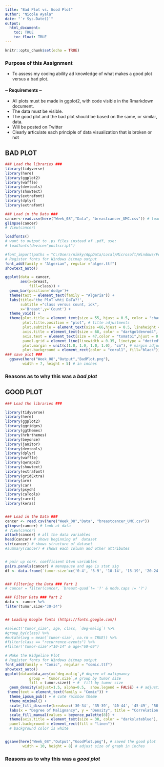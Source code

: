 ```yaml
---
title: "Bad Plot vs. Good Plot"
author: "Nicole Ayala"
date: "`r Sys.Date()`"
output: 
  html_document:
    toc: TRUE
    toc_float: TRUE
---
```


```r
knitr::opts_chunk$set(echo = TRUE)
```

### **Purpose of this Assignment**
- To assess my coding ability ad knowledge of what makes a good plot versus a bad plot.

#### ~ Requirements ~
- All plots must be made in ggplot2, with code visible in the Rmarkdown document.
- The data must be visible.
- The good plot and the bad plot should be based on the same, or similar, data.
- Will be posted on Twitter
- Clearly articulate each principle of data visualization that is broken or not

## BAD PLOT




```r
### Load the libraries ###
library(tidyverse)
library(here)
library(ggplot2)
library(waffle)
library(devtools)
library(showtext)
library(extrafont)
library(dplyr)
library(extrafont)

### Load in the Data ###
cancer<-read.csv(here("Week_08","Data", "breastcancer_UMC.csv")) # loading data
glimpse(cancer)
# View(cancer)

loadfonts()
# want to output to .ps files instead of .pdf, use:
# loadfonts(device="postscript")
```
```r
#font_import(paths = "C:/Users/nikky/AppData/Local/Microsoft/Windows/Fonts")
# Register fonts for Windows bitmap output
font_add(family = "Algerian", regular ="alger.ttf")
showtext_auto()

ggplot(data = cancer, 
       aes(x=breast, 
           fill=class)) +
  geom_bar(position='dodge')+
  theme(text = element_text(family = "Algeria")) +
  labs(title='the PloT whti DaTa?!',
       subtitle ="class versus count, idk",
       x='Breast',y='Count') +
  theme_void() +
  theme(plot.title = element_text(size = 55, hjust = 0.5, color = "chartreuse4"),
        plot.title.position = "plot", # title adjustments
        plot.subtitle = element_text(size =66,hjust = 0.5, lineheight = 1.1, color = "dodgerblue"),
        axis.title = element_text(size = 68, color = "darkgoldenrod4", hjust = 0.5), # title adjustments
        axis.text = element_text(size = 47,color = "tomato1",hjust = 0.5), # text adjustments
        panel.grid = element_line(linewidth = 0.35, linetype = "dotted", color = "gold4"), # background gridlines
        plot.margin = unit(c(1.0, 1.0, 1.0, 1.0), "cm"), # margin adjustments
        plot.background = element_rect(color = "coral1", fill="black"))
### save plot ###
  ggsave(here("Week_08","Output","BadPlot.png"),
        width = 7, height = 5) # in inches
```

### Reasons as to why this was a *bad plot*
## GOOD PLOT

```r

### Load the libraries ###

library(tidyverse)
library(here)
library(ggplot2)
library(ggridges)
library(ggthemes)
library(hrbrthemes)
library(beyonce)
library(janitor)
library(devtools)
library(dplyr)
library(waffle)
library(qwraps2)
library(showtext)
library(extrafont)
library(gridExtra)
library(arm)
library(car)
library(psych)
library(caTools)
library(caret)
library(keras)


### Load in the Data ###
cancer <- read.csv(here("Week_08","Data", "breastcancer_UMC.csv"))
glimpse(cancer) # look at data
# View(cancer)
attach(cancer) # all the data variables
head(cancer) # shows beginning of  dataset
str(cancer) # shows structure of dataset
#summary(cancer) # shows each column and other attributes


# pair up corr. coefficient btwn variables
pairs.panels(cancer) # menopause and age is stat sig 
df <- data.frame(`tumor-size`=c('0-4', '5-9', '10-14', '15-19', '20-24', '25-29', '30-34', '35-39', '40-44', '45-49', '50-54'))


### Filtering the Data ### Part 1
# cancer = filter(cancer, `breast-quad`!= '?' & node.caps != '?')

### Filter Data ### Part 2
data <- cancer %>%
filter(tumor.size>"30-34") 


## Loading Google fonts (https://fonts.google.com/)

#select('tumor_size', age, class, `deg-malig`) %>%
#group_by(class) %>%
#mutate(avg = mean(`tumor-size`, na.rm = TRUE)) %>%
#filter(class == "recurrence-events") %>%
#filter('tumor-size'>"10-14" & age<"60-69")

```
```r
# Make the Ridgeline Plot
# Register fonts for Windows bitmap output
font_add(family = "Comic", regular = "comic.ttf")
showtext_auto()
ggplot(data=data,aes(x=`deg.malig`,# degree of malignancy
           group = `tumor.size`,# group by tumor size
           fill = tumor.size)) + #  fill by tumor size
  geom_density(adjust=1.5, alpha=0.5,  show.legend = FALSE) + # adjusting size
 theme(text = element_text(family = "Comic")) +
  theme_ipsum_pub() + # cute rainbow theme
  theme_minimal() +
  scale_fill_discrete(breaks=c('30-34', '35-39', '40-44', '45-49', '50-54')) + # arranged order of legend 
  labs(x = "Degree of Malignancy", y = "Density", title = "Correlation of the Degree of Malignancy w/ Tumor Size", subtitle = "There are 5 ranges of tumor sizes from 30-54 (cm)") + # title and subtitles + x and y axes
  scale_fill_manual(values = beyonce_palette(8)) +
  theme(axis.title = element_text(size = 30, color = "darkslateblue"),
  panel.background = element_rect(fill = "linen"))
  # background color is white


ggsave(here("Week_08","Output","GoodPlot.png"), # saved the good plot
        width = 10, height = 8) # adjust size of graph in inches

```
### Reasons as to why this was a *good plot*
